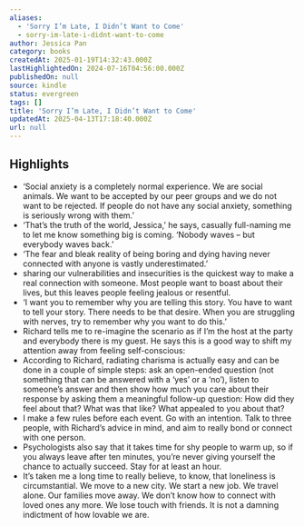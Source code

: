 ```yaml
---
aliases:
  - 'Sorry I’m Late, I Didn’t Want to Come'
  - sorry-im-late-i-didnt-want-to-come
author: Jessica Pan
category: books
createdAt: 2025-01-19T14:32:43.000Z
lastHighlightedOn: 2024-07-16T04:56:00.000Z
publishedOn: null
source: kindle
status: evergreen
tags: []
title: 'Sorry I’m Late, I Didn’t Want to Come'
updatedAt: 2025-04-13T17:18:40.000Z
url: null
---
```

## Highlights

- ‘Social anxiety is a completely normal experience. We are social animals. We want to be accepted by our peer groups and we do not want to be rejected. If people do not have any social anxiety, something is seriously wrong with them.’
- ‘That’s the truth of the world, Jessica,’ he says, casually full-naming me to let me know something big is coming. ‘Nobody waves – but everybody waves back.’
- ‘The fear and bleak reality of being boring and dying having never connected with anyone is vastly underestimated.’
- sharing our vulnerabilities and insecurities is the quickest way to make a real connection with someone. Most people want to boast about their lives, but this leaves people feeling jealous or resentful.
- ‘I want you to remember why you are telling this story. You have to want to tell your story. There needs to be that desire. When you are struggling with nerves, try to remember why you want to do this.’
- Richard tells me to re-imagine the scenario as if I’m the host at the party and everybody there is my guest. He says this is a good way to shift my attention away from feeling self-conscious:
- According to Richard, radiating charisma is actually easy and can be done in a couple of simple steps: ask an open-ended question (not something that can be answered with a ‘yes’ or a ‘no’), listen to someone’s answer and then show how much you care about their response by asking them a meaningful follow-up question: How did they feel about that? What was that like? What appealed to you about that?
- I make a few rules before each event. Go with an intention. Talk to three people, with Richard’s advice in mind, and aim to really bond or connect with one person.
- Psychologists also say that it takes time for shy people to warm up, so if you always leave after ten minutes, you’re never giving yourself the chance to actually succeed. Stay for at least an hour.
- It’s taken me a long time to really believe, to know, that loneliness is circumstantial. We move to a new city. We start a new job. We travel alone. Our families move away. We don’t know how to connect with loved ones any more. We lose touch with friends. It is not a damning indictment of how lovable we are.
